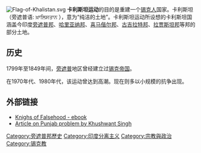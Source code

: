 [[File:Flag-of-Khalistan.svg|thumb]]
'''卡利斯坦运动'''的目的是重建一个[[锡克人|锡克人]]国家。卡利斯坦（旁遮普语: ਖ਼ਾਲਿਸਤਾਨ ），意为“纯洁的土地”。卡利斯坦运动所设想的卡利斯坦国涵盖今印度[[旁遮普邦|旁遮普邦]]、[[哈里亚纳邦|哈里亚纳邦]]、[[喜马偕尔邦|喜马偕尔邦]]、[[古吉拉特邦|古吉拉特邦]]、[[拉贾斯坦邦|拉贾斯坦邦]]等邦的部分土地。

== 历史 ==
1799年至1849年间，[[旁遮普|旁遮普]]地区曾经建立过[[锡克帝国|锡克帝国]]。

在1970年代、1980年代，该运动曾达到高潮。现在则多以小规模的抗争出现。

==外部链接==
* [http://www.satp.org/satporgtp/publication/nightsoffalsehood/index.html Knighs of Falsehood - ebook] {{Wayback|url=http://www.satp.org/satporgtp/publication/nightsoffalsehood/index.html |date=20210126041536 }}
* [http://www.countercurrents.org/comm-khushwantsing071104.htm Article on Punjab problem by Khushwant Singh] {{Wayback|url=http://www.countercurrents.org/comm-khushwantsing071104.htm |date=20201001085018 }}

[[Category:旁遮普邦歷史|Category:旁遮普邦歷史]]
[[Category:印度分离主义|Category:印度分离主义]]
[[Category:宗教與政治|Category:宗教與政治]]
[[Category:锡克教|Category:锡克教]]
